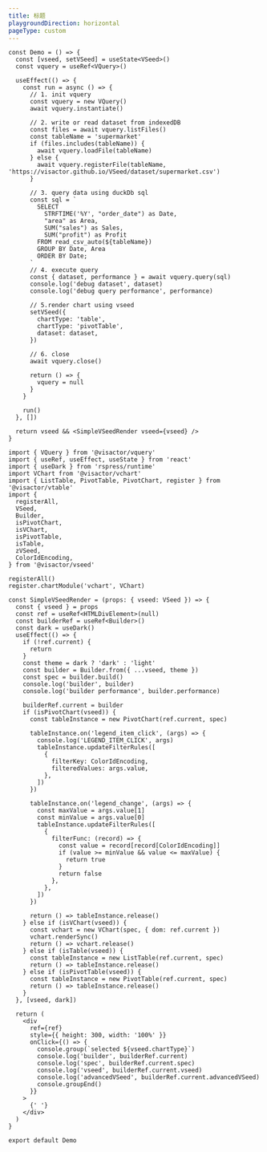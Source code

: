 ```yaml
---
title: 标题
playgroundDirection: horizontal
pageType: custom
---
```


```tsx
const Demo = () => {
  const [vseed, setVSeed] = useState<VSeed>()
  const vquery = useRef<VQuery>()

  useEffect(() => {
    const run = async () => {
      // 1. init vquery
      const vquery = new VQuery()
      await vquery.instantiate()

      // 2. write or read dataset from indexedDB
      const files = await vquery.listFiles()
      const tableName = 'supermarket'
      if (files.includes(tableName)) {
        await vquery.loadFile(tableName)
      } else {
        await vquery.registerFile(tableName, 'https://visactor.github.io/VSeed/dataset/supermarket.csv')
      }

      // 3. query data using duckDb sql
      const sql = `
        SELECT
          STRFTIME('%Y', "order_date") as Date,
          "area" as Area,
          SUM("sales") as Sales,
          SUM("profit") as Profit
        FROM read_csv_auto(${tableName})
        GROUP BY Date, Area
        ORDER BY Date;
      `
      // 4. execute query
      const { dataset, performance } = await vquery.query(sql)
      console.log('debug dataset', dataset)
      console.log('debug query performance', performance)

      // 5.render chart using vseed
      setVSeed({
        chartType: 'table',
        chartType: 'pivotTable',
        dataset: dataset,
      })

      // 6. close
      await vquery.close()

      return () => {
        vquery = null
      }
    }

    run()
  }, [])

  return vseed && <SimpleVSeedRender vseed={vseed} />
}

import { VQuery } from '@visactor/vquery'
import { useRef, useEffect, useState } from 'react'
import { useDark } from 'rspress/runtime'
import VChart from '@visactor/vchart'
import { ListTable, PivotTable, PivotChart, register } from '@visactor/vtable'
import {
  registerAll,
  VSeed,
  Builder,
  isPivotChart,
  isVChart,
  isPivotTable,
  isTable,
  zVSeed,
  ColorIdEncoding,
} from '@visactor/vseed'

registerAll()
register.chartModule('vchart', VChart)

const SimpleVSeedRender = (props: { vseed: VSeed }) => {
  const { vseed } = props
  const ref = useRef<HTMLDivElement>(null)
  const builderRef = useRef<Builder>()
  const dark = useDark()
  useEffect(() => {
    if (!ref.current) {
      return
    }
    const theme = dark ? 'dark' : 'light'
    const builder = Builder.from({ ...vseed, theme })
    const spec = builder.build()
    console.log('builder', builder)
    console.log('builder performance', builder.performance)

    builderRef.current = builder
    if (isPivotChart(vseed)) {
      const tableInstance = new PivotChart(ref.current, spec)

      tableInstance.on('legend_item_click', (args) => {
        console.log('LEGEND_ITEM_CLICK', args)
        tableInstance.updateFilterRules([
          {
            filterKey: ColorIdEncoding,
            filteredValues: args.value,
          },
        ])
      })

      tableInstance.on('legend_change', (args) => {
        const maxValue = args.value[1]
        const minValue = args.value[0]
        tableInstance.updateFilterRules([
          {
            filterFunc: (record) => {
              const value = record[record[ColorIdEncoding]]
              if (value >= minValue && value <= maxValue) {
                return true
              }
              return false
            },
          },
        ])
      })

      return () => tableInstance.release()
    } else if (isVChart(vseed)) {
      const vchart = new VChart(spec, { dom: ref.current })
      vchart.renderSync()
      return () => vchart.release()
    } else if (isTable(vseed)) {
      const tableInstance = new ListTable(ref.current, spec)
      return () => tableInstance.release()
    } else if (isPivotTable(vseed)) {
      const tableInstance = new PivotTable(ref.current, spec)
      return () => tableInstance.release()
    }
  }, [vseed, dark])

  return (
    <div
      ref={ref}
      style={{ height: 300, width: '100%' }}
      onClick={() => {
        console.group(`selected ${vseed.chartType}`)
        console.log('builder', builderRef.current)
        console.log('spec', builderRef.current.spec)
        console.log('vseed', builderRef.current.vseed)
        console.log('advancedVSeed', builderRef.current.advancedVSeed)
        console.groupEnd()
      }}
    >
      {' '}
    </div>
  )
}

export default Demo
```
